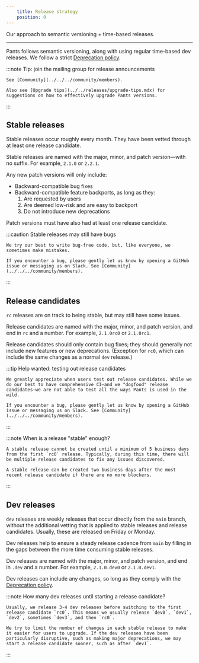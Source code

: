 ```yaml
---
    title: Release strategy
    position: 0
---
```


Our approach to semantic versioning + time-based releases.

---

Pants follows semantic versioning, along with using regular time-based dev releases. We follow a strict [Deprecation policy](../../releases/deprecation-policy.mdx).

:::note Tip: join the mailing group for release announcements

    See [Community](../../../community/members).

    Also see [Upgrade tips](../../releases/upgrade-tips.mdx) for suggestions on how to effectively upgrade Pants versions.

:::

## Stable releases

Stable releases occur roughly every month. They have been vetted through at least one release candidate.

Stable releases are named with the major, minor, and patch version—with no suffix. For example, `2.1.0` or `2.2.1`.

Any new patch versions will only include:

- Backward-compatible bug fixes
- Backward-compatible feature backports, as long as they:
  1. Are requested by users
  1. Are deemed low-risk and are easy to backport
  1. Do not introduce new deprecations

Patch versions must have also had at least one release candidate.

:::caution Stable releases may still have bugs

    We try our best to write bug-free code, but, like everyone, we sometimes make mistakes.

    If you encounter a bug, please gently let us know by opening a GitHub issue or messaging us on Slack. See [Community](../../../community/members).

:::

## Release candidates

`rc` releases are on track to being stable, but may still have some issues.

Release candidates are named with the major, minor, and patch version, and end in `rc` and a number. For example, `2.1.0rc0` or `2.1.0rc1`.

Release candidates should only contain bug fixes; they should generally not include new features or new deprecations. (Exception for `rc0`, which can include the same changes as a normal `dev` release.)

:::tip Help wanted: testing out release candidates

    We greatly appreciate when users test out release candidates. While we do our best to have comprehensive CI—and we "dogfood" release candidates—we are not able to test all the ways Pants is used in the wild.

    If you encounter a bug, please gently let us know by opening a GitHub issue or messaging us on Slack. See [Community](../../../community/members).

:::

:::note When is a release "stable" enough?

    A stable release cannot be created until a minimum of 5 business days from the first `rc0` release. Typically, during this time, there will be multiple release candidates to fix any issues discovered.

    A stable release can be created two business days after the most recent release candidate if there are no more blockers.

:::

## Dev releases

`dev` releases are weekly releases that occur directly from the `main` branch, without the additional vetting that is applied to stable releases and release candidates. Usually, these are released on Friday or Monday.

Dev releases help to ensure a steady release cadence from `main` by filling in the gaps between the more time consuming stable releases.

Dev releases are named with the major, minor, and patch version, and end in `.dev` and a number. For example, `2.1.0.dev0` or `2.1.0.dev1`.

Dev releases can include any changes, so long as they comply with the [Deprecation policy](../../releases/deprecation-policy.mdx).

:::note How many dev releases until starting a release candidate?

    Usually, we release 3-4 dev releases before switching to the first release candidate `rc0`. This means we usually release `dev0`, `dev1`, `dev2`, sometimes `dev3`, and then `rc0`.

    We try to limit the number of changes in each stable release to make it easier for users to upgrade. If the dev releases have been particularly disruptive, such as making major deprecations, we may start a release candidate sooner, such as after `dev1`.

:::


